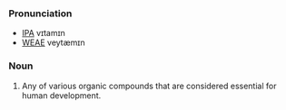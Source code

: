 ===Pronunciation===
*[[IPA]] vɪtamɪn
*[[WEAE]] veytæmɪn

===Noun===
# Any of various organic compounds that are considered essential for human development.